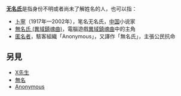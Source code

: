 '''[[无名氏|无名氏]]'''是指身份不明或者尚未了解姓名的人，也可以指：
* [[卜寧|卜寧]]（1917年—2002年），笔名无名氏，[[中国|中国]]小说家
* [[無名氏_(異域鎮魂曲)|無名氏 (異域鎮魂曲)]]，電腦遊戲[[異域鎮魂曲|異域鎮魂曲]]中的主角
* [[匿名者|匿名者]]，駭客組織「Anonymous」，又譯作「無名氏」，主張公民抗命

==另見==
* [[何守信|X先生]]
* [[無名|無名]]
* [[Anonymous|Anonymous]]

{{disambiguation|Cat=三字消歧义}}